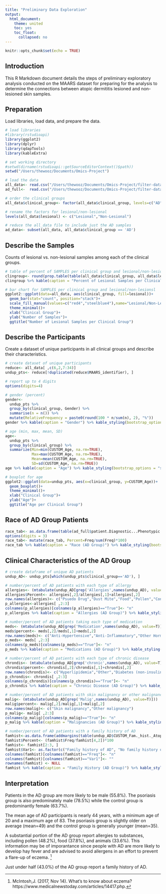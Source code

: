 ```yaml
---
title: "Preliminary Data Exploration"
output:
  html_document:
    theme: united
    toc: yes
    toc_float:
      collapsed: no
---
```


```r
knitr::opts_chunk$set(echo = TRUE)
```


## Introduction

This R Markdown document details the steps of preliminary exploratory analysis conducted on the MAARS dataset for preparing for the analysis to determine the connections between atopic dermititis lesioned and non-lesioned skin samples. 


## Preparation

Load libraries, load data, and prepare the data. 

```r
# load libraries
#library(rstudioapi)
library(ggplot2)
library(dplyr)
library(qdapTools)
library(kableExtra)

# set working directory
#setwd(dirname(rstudioapi::getSourceEditorContext()$path))
setwd("/Users/thewooz/Documents/Omics-Project")

# load the data
all_data<- read.csv("/Users/thewooz/Documents/Omics-Project/filter-data/all.csv")
ad_full<-  read.csv("/Users/thewooz/Documents/Omics-Project/filter-data/ad_full.csv")

# order the clinical groups
all_data$clinical_group<- factor(all_data$clinical_group, levels=c("AD","PSO","CTRL"))

# rename the factors for lesional/non-lesional
levels(all_data$lesional) <- c("Lesional","Non-Lesional")

# reduce the all_data file to include just the AD samples
ad_data<- subset(all_data, all_data$clinical_group == 'AD')
```


## Describe the Samples

Counts of lesional vs. non-lesional samples among each of the clinical groups.

```r
# table of percent of SAMPLES per clinical group and lesional/non-lesional
clingroup<- round(prop.table(table(all_data$clinical_group, all_data$lesional))*100,2)
clingroup %>% kable(caption = "Percent of Lesional Samples per Clinical Group") %>% kable_styling(bootstrap_options = "striped", full_width = F)

# bar chart for SAMPLES per clinical group and lesional/non-lesionsl
ggplot2::ggplot(data=all_data, aes(clinical_group, fill=lesional))+
  geom_bar(stat="count", position="stack")+
  scale_fill_manual(values=c("red4","steelblue4"),name="Lesional/Non-Lesional", labels=c("Lesional","Non-Lesional"))+
  theme_minimal()+
  xlab("Clinical Group")+
  ylab("Number of Samples")+
  ggtitle("Number of Lesional Samples per Clinical Group")
```


## Describe the Participants

Create a dataset of unique participants in all clinical groups and describe their characteristics.

```r
# create dataset of unique participants
reduce<- all_data[ ,c(6,2,7:34)]
undup_pts<- reduce[!duplicated(reduce$MAARS_identifier), ]

# report up to 4 digits
options(digits=4)

# gender (percent)
gender<- 
  undup_pts %>%
  group_by(clinical_group, Gender) %>%
  summarise(n = n()) %>% 
  mutate(RelativeFrequency = paste0(round(100 * n/sum(n), 2), "%"))
gender %>% kable(caption = "Gender") %>% kable_styling(bootstrap_options = "striped", full_width = F)

# age (min, max, mean, SD)
age<-
  undup_pts %>%
  group_by(clinical_group) %>%
  summarize(Min=min(CUSTOM_Age, na.rm=TRUE),
            Max=max(CUSTOM_Age, na.rm=TRUE), 
            Mean=mean(CUSTOM_Age, na.rm=TRUE), 
            SD=sd(CUSTOM_Age, na.rm=TRUE))
age %>% kable(caption = "Age") %>% kable_styling(bootstrap_options = "striped", full_width = F)

# boxplot for age
ggplot2::ggplot(data=undup_pts, aes(x=clinical_group, y=CUSTOM_Age))+
  geom_boxplot()+
  theme_minimal()+
  xlab("Clinical Group")+
  ylab("Age")+
  ggtitle("Age per Clinical Group")

```

## Race of AD Group Patients

```r
race_tab<- as.data.frame(table(ad_full$patient.Diagnostic...Phenotypic.Data.Ethnicity.Family.History.Ethnicity..Ethnicity.))
options(digits = 3)
race_tab<- mutate(race_tab, Percent=Freq/sum(Freq)*100)
race_tab %>% kable(caption = "Race (AD Group)") %>% kable_styling(bootstrap_options = "striped", full_width = F)


```



##  Clinical Characteristics of the AD Group

```r
# create dataframe of unique AD patients
undup_AD<- undup_pts[which(undup_pts$clinical_group=='AD'), ]

# number/percent of AD patients with each type of allergy
allergies<- (mtabulate(undup_AD[grep('Allergies',names(undup_AD), value=T)]))
allergies$Percent<- allergies[,2]/allergies[,1]+allergies[,2]
row.names(allergies)<- c("Psuedo Drug","Dust Mite","Food","Pollen","Contact", "Drug","Animal")
p_allergies<-allergies[ ,2:3]
colnames(p_allergies)[colnames(p_allergies)=="True"]<- "n"
p_allergies %>% kable(caption = "Allergies (AD Group)") %>% kable_styling(bootstrap_options = "striped", full_width = F)

# number/percent of AD patients taking each type of medication
meds<- (mtabulate(undup_AD[grep('Medication',names(undup_AD), value=T)]))
meds$percent<- meds[,2]/meds[,1]+meds[,2]
row.names(meds)<- c("Anti-Hypertensive","Anti-Inflammatory","Other Hormones","Thyroid Hormones","Statins", "Insulin","Other")
p_meds<- meds[ ,2:3]
colnames(p_meds)[colnames(p_meds)=="True"]<- "n"
p_meds %>% kable(caption = "Medications (AD Group)") %>% kable_styling(bootstrap_options = "striped", full_width = F)

# number/percent of AD patients with each type of chronic disease
chrondis<- (mtabulate(undup_AD[grep('chronic',names(undup_AD), value=T)]))
chrondis$percent<- chrondis[,2]/chrondis[,1]+chrondis[,2]
row.names(chrondis)<- c("Hyperlipidemia","Other","Diabetes (non-insulin)","Thyroid Dysfuntion","Asthma", "Hypertension")
p_chrondis<- chrondis[ ,2:3]
colnames(p_chrondis)[colnames(p_chrondis)=="True"]<- "n"
p_chrondis %>% kable(caption = "Chronic Disease (AD Group)") %>% kable_styling(bootstrap_options = "striped", full_width = F)

# number/percent of AD patients with skin malignancy or other malignancy
malig<- (mtabulate(undup_AD[grep('Malig',names(undup_AD), value=T)]))
malig$percent<- malig[,2]/malig[,1]+malig[,2]
row.names(malig)<- c("Skin malignancy","Other malignancy")
p_malig<- malig[ ,2:3]
colnames(p_malig)[colnames(p_malig)=="True"]<- "n"
p_malig %>% kable(caption = "Malignancies (AD Group)") %>% kable_styling(bootstrap_options = "striped", full_width = F)

# number/percent of AD patients with a family history of AD
famhist<-as.data.frame(addmargins(table(undup_AD$CUSTOM_Fam._hist._Atopic_dermatitis)))
famhist$Percent<- (famhist$Freq/famhist[4,2])*100
famhist<- famhist[2:3, ]
famhist$Var1<- as.factor(c("Family history of AD", "No family history of AD"))
colnames(famhist)[colnames(famhist)=="Freq"]<- "n"
colnames(famhist)[colnames(famhist)=="Var1"]<- ""
rownames(famhist) <- NULL
famhist %>% kable(caption = "Family History (AD Group)") %>% kable_styling(bootstrap_options = "striped", full_width = F)
```



## Interpretation

Patients in the AD group are more likely to be male (55.8%). The psoriasis group is also predominately male (78.5%) while the control group is predominantly female (63.7%).

The mean age of AD participants is nearly 44 years, with a minimum age of 20 and a maximum age of 83. The psoriasis group is slightly older on average (mean=49) and the control group is generally younger (mean=35).

A substantial portion of the AD group report allergies to substances, including pollen (48.2%), food (37.8%), and animals (33.6%). This information may be of imporantance since people with AD are more likely to develop hay fever and are advised to avoid allergens in an effort to prevent a flare-up of eczema. ^[McIntosh,J. (2017, Nov 14). What's to know about eczema? https://www.medicalnewstoday.com/articles/14417.php.]

Just under half (43.0%) of the AD group report a family history of AD. 
  




